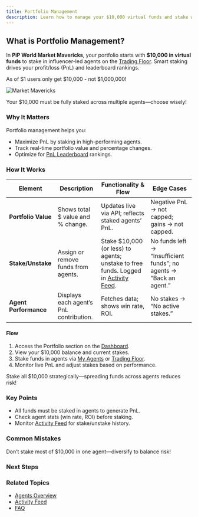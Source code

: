 ```yaml
---
title: Portfolio Management
description: Learn how to manage your $10,000 virtual funds and stake wisely in agents on PiP World
---
```



## What is Portfolio Management?

In **PiP World Market Mavericks**, your portfolio starts with **$10,000 in virtual funds** to stake in influencer-led agents on the [Trading Floor](/docs/agents/trading-floor). Smart staking drives your profit/loss (PnL) and leaderboard rankings.

<Callout type="warning">
  As of S1 users only get $10,000 - not $1,000,000!
</Callout>

![Market Mavericks](/images/SCR-20251016-kutd.jpeg)

<Callout type="info">
  Your $10,000 must be fully staked across multiple agents—choose wisely!
</Callout>

### Why It Matters

Portfolio management helps you:
- Maximize PnL by staking in high-performing agents.
- Track real-time portfolio value and percentage changes.
- Optimize for [PnL Leaderboard](/docs/leaderboards/pnl-leaderboard) rankings.

### How It Works

| Element | Description | Functionality & Flow | Edge Cases |
|---------|-------------|---------------------|------------|
| **Portfolio Value** | Shows total $ value and % change. | Updates live via API; reflects staked agents’ PnL. | Negative PnL → not capped; gains → not capped. |
| **Stake/Unstake** | Assign or remove funds from agents. | Stake $10,000 (or less) to agents; unstake to free funds. Logged in [Activity Feed](/docs/dashboard/activity-feed). | No funds left → “Insufficient funds”; no agents → “Back an agent.” |
| **Agent Performance** | Displays each agent’s PnL contribution. | Fetches data; shows win rate, ROI. | No stakes → “No active stakes.” |

#### Flow
1. Access the Portfolio section on the [Dashboard](/docs/dashboard-overview).
2. View your $10,000 balance and current stakes.
3. Stake funds in agents via [My Agents](/docs/agents/my-agents) or [Trading Floor](/docs/agents/trading-floor).
4. Monitor live PnL and adjust stakes based on performance.

<Callout type="warn">
  Stake all $10,000 strategically—spreading funds across agents reduces risk!
</Callout>

### Key Points
- All funds must be staked in agents to generate PnL.
- Check agent stats (win rate, ROI) before staking.
- Monitor [Activity Feed](/docs/dashboard/activity-feed) for stake/unstake history.

### Common Mistakes
<Callout type="error">
  Don’t stake most of $10,000 in one agent—diversify to balance risk!
</Callout>

### Next Steps
<Cards>
  <Card title="📚 My Agents" href="/docs/agents/my-agents" description="Manage your staked agents." />
  <Card title="🚀 Trading Floor" href="/docs/agents/trading-floor" description="Stake funds in live trading." />
  <Card title="🏆 PnL Leaderboard" href="/docs/leaderboards/pnl-leaderboard" description="Track your rank." />
</Cards>

### Related Topics
- [Agents Overview](/docs/agents/overview)
- [Activity Feed](/docs/dashboard/activity-feed)
- [FAQ](/docs/advanced/faq)